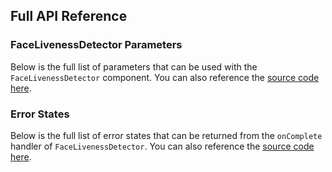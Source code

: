
## Full API Reference

### FaceLivenessDetector Parameters

Below is the full list of parameters that can be used with the `FaceLivenessDetector` component. You can also reference the [source code here](https://github.com/aws-amplify/amplify-ui-android/blob/main/liveness/src/main/java/com/amplifyframework/ui/liveness/ui/FaceLivenessDetector.kt#L73).

<ReactPropsTable props={FACE_LIVENESS_DETECTOR_PARAMETERS} />

### Error States

Below is the full list of error states that can be returned from the `onComplete` handler of `FaceLivenessDetector`. You can also reference the [source code here](https://github.com/aws-amplify/amplify-ui-android/blob/main/liveness/src/main/java/com/amplifyframework/ui/liveness/model/FaceLivenessDetectionException.kt#L18).

<ReactPropsTable props={FACE_LIVENESS_DETECTOR_ERROR_STATES} />
